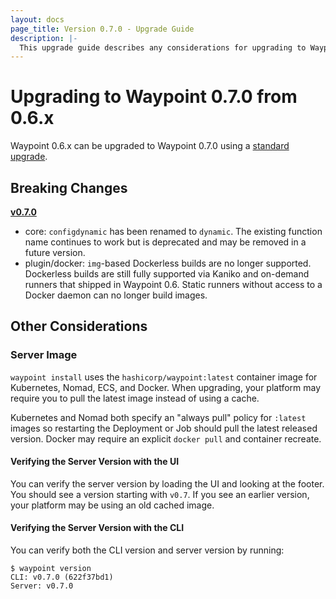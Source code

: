 ```yaml
---
layout: docs
page_title: Version 0.7.0 - Upgrade Guide
description: |-
  This upgrade guide describes any considerations for upgrading to Waypoint 0.7.0.
---
```


# Upgrading to Waypoint 0.7.0 from 0.6.x

Waypoint 0.6.x can be upgraded to Waypoint 0.7.0 using a [standard upgrade](/waypoint/docs/upgrading#standard-upgrade).

## Breaking Changes

**[v0.7.0](https://github.com/hashicorp/waypoint/releases/tag/v0.7.0)**

- core: `configdynamic` has been renamed to `dynamic`. The existing function
  name continues to work but is deprecated and may be removed in a future version.
- plugin/docker: `img`-based Dockerless builds are no longer supported.
  Dockerless builds are still fully supported via Kaniko and on-demand
  runners that shipped in Waypoint 0.6. Static runners without access to
  a Docker daemon can no longer build images.

## Other Considerations

### Server Image

`waypoint install` uses the `hashicorp/waypoint:latest` container image for
Kubernetes, Nomad, ECS, and Docker. When upgrading, your platform may require
you to pull the latest image instead of using a cache.

Kubernetes and Nomad both specify an "always pull" policy for `:latest` images
so restarting the Deployment or Job should pull the latest released version.
Docker may require an explicit `docker pull` and container recreate.

#### Verifying the Server Version with the UI

You can verify the server version by loading the UI and looking at the footer.
You should see a version starting with `v0.7`. If you see an earlier version,
your platform may be using an old cached image.

#### Verifying the Server Version with the CLI

You can verify both the CLI version and server version by running:

```shell-session
$ waypoint version
CLI: v0.7.0 (622f37bd1)
Server: v0.7.0
```

